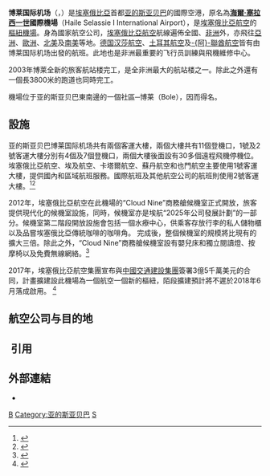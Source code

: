 {{noteTA
|T=zh-hans:亚的斯亚贝巴博莱国际机场;zh-hk:亞的斯亞貝巴國際機場;zh-tw:阿迪斯阿貝巴國際機場;
|1=zh-hans:亚的斯亚贝巴博莱国际机场;zh-hk:亞的斯亞貝巴國際機場;zh-tw:阿迪斯阿貝巴國際機場;
|2=zh-hans:亚的斯亚贝巴;zh-hk:亞的斯亞貝巴;zh-tw:阿迪斯阿貝巴;
|3=zh-hans:阿比让;zh-hk:阿比讓;zh-tw:阿必尚;
|4=zh-hans:约翰内斯堡;zh-hk:約翰內斯堡;zh-tw:約翰尼斯堡;
|5=zh-hans:基加利;zh-hk:基加利;zh-tw:吉佳利;
|6=zh-hans:金沙萨;zh-hk:金沙薩;zh-tw:金夏沙;
|7=zh-hans:拉各斯;zh-hk:拉各斯;zh-tw:拉哥斯;
|8=zh-hans:卢萨卡;zh-hk:盧薩卡;zh-tw:路沙卡;
|9=zh-hans:内罗毕;zh-hk:內羅畢;zh-tw:奈洛比;
|10=zh-hans:博莱;zh-hk:波利;zh-tw:博來;
}}
{{Infobox airport
| name          = 博莱国际机场<br />Bole International Airport
| image         = Bole international airport.jpg
| type          = 民用
| opened        = 
| operator      = 
| location      = [[阿迪斯阿貝巴|阿迪斯阿貝巴]]
| distance_to_city = 
| elevation-m   = 2334
| elevation-f   = 7656
| IATA          = ADD
| ICAO          = HAAB
| coordinates   = {{Coord|8|58|40|N|38|47|58|E|type:airport}}
| pushpin_map   = Ethiopia
| pushpin_map_caption = 在埃塞俄比亞的位置
| pushpin_label = ADD
| website       = {{url|www.ethiopian-airports.com}}
| hub           = 埃塞俄比亞航空
| r1-number     = 07R/25L
| r1-length-f   = 12,467
| r1-length-m   = 3,800
| r1-surface    = [[瀝青|瀝青]]混凝土
| r2-number     = 07L/25R
| r2-length-f   = 12,139
| r2-length-m   = 3,700
| r2-surface    = [[瀝青|瀝青]]混凝土
| stat-year     = 2018
| stat_passenger = 12,143,938
| stat_cargo    = 
| stat_flight   = 
}}
'''博莱国际机场 '''（{{lang-am|ቦሌ ዓለም አቀፍ ጥያራ ጣቢያ}}，{{airport codes|ADD|HAAB}}）是[[埃塞俄比亞|埃塞俄比亞]]首都[[亚的斯亚贝巴|亚的斯亚贝巴]]的國際空港，原名為'''[[海爾·塞拉西一世|海爾·塞拉西一世]]國際機場'''（Haile Selassie I International Airport），是[[埃塞俄比亞航空|埃塞俄比亞航空]]的[[樞紐機場|樞紐機場]]。身為國家航空公司，[[埃塞俄比亞航空|埃塞俄比亞航空]]航線遍佈全國、[[非洲|非洲]]外，亦飛往[[亞洲|亞洲]]、[[歐洲|歐洲]]、[[北美|北美]]及[[南美|南美]]等地。[[德国汉莎航空|德国汉莎航空]]、[[土耳其航空|土耳其航空]]及[[阿联酋航空|-{阿}-聯酋航空]]皆有由博莱国际机场出發的航班。此地也是非洲最重要的飞行员訓練與飛機維修中心。

2003年博莱全新的旅客航站楼完工，是全非洲最大的航站楼之一。除此之外還有一個長3800米的跑道也同時完工。

機場位于亚的斯亚贝巴東南邊的一個社區─博莱（Bole），因而得名。

==設施==
亚的斯亚贝巴博莱国际机场共有兩個客運大樓，兩個大樓共有11個登機口，1號及2號客運大樓分別有4個及7個登機口，兩個大樓後面設有30多個遠程飛機停機位。埃塞俄比亞航空、埃及航空、卡塔爾航空、蘇丹航空和也門航空主要使用1號客運大樓，提供國內和區域航班服務。國際航班及其他航空公司的航班則使用2號客運大樓。<ref>{{cite web|url=http://nazret.com/blog/index.php/2011/01/04/ethiopia-bole-airport-to-move-regional-flights-to-terminal-1|title=Ethiopia - Bole Airport to move regional flights to Terminal 1|publisher=Nazret|date=2011-01-04|accessdate=2018-04-03|archive-url=https://web.archive.org/web/20180725003025/http://nazret.com/blog/index.php/2011/01/04/ethiopia-bole-airport-to-move-regional-flights-to-terminal-1|archive-date=2018-07-25|dead-url=no}}</ref><ref>{{cite web|url=http://www.ethiotube.net/video/12150/ETV-News--Bole-International-Airport-domestic-terminal-to-be-a-hub-for-eight-East-Africa-Airlines|title=ETV News - Bole International Airport domestic terminal to be a hub for eight East Africa Airlines|accessdate=2018-04-03|archive-url=https://web.archive.org/web/20180612163525/https://www.ethiotube.net/video/12150/ETV-News--Bole-International-Airport-domestic-terminal-to-be-a-hub-for-eight-East-Africa-Airlines|archive-date=2018-06-12|dead-url=no}}</ref>

2012年，埃塞俄比亞航空在此機場的“Cloud Nine”商務艙候機室正式開放，旅客提供現代化的候機室設施，同時，候機室亦是埃航“2025年公司發展計劃”的一部分。候機室第二階段開放設施會包括一個水療中心，供乘客存放行李的私人儲物櫃以及品嘗埃塞俄比亞傳統咖啡的咖啡角。 完成後，整個候機室的規模將比現有的擴大三倍。除此之外，“Cloud Nine”商務艙候機室設有嬰兒床和獨立閱讀燈、按摩椅以及免費無線網絡。<ref>{{cite web|url=http://nazret.com/blog/index.php/2012/11/21/ethiopia-ethiopian-airlines-unveils-business-class-lounge-in-its-addis-ababa-hub-airport|title=Ethiopian Airlines unveils business class lounge at Addis Ababa Airport|publisher=Nazret|date=2012-11-21|accessdate=2018-04-03|archive-url=https://web.archive.org/web/20150501183702/http://nazret.com/blog/index.php/2012/11/21/ethiopia-ethiopian-airlines-unveils-business-class-lounge-in-its-addis-ababa-hub-airport|archive-date=2015-05-01|dead-url=no}}</ref>

2017年，埃塞俄比亞航空集團宣布與[[中國交通建設集團|中國交通建設集團]]簽署3億5千萬美元的合同，計畫擴建設此機場為一個航空一個新的樞紐，陌段擴建預計將不遲於2018年6月落成啟用。 <ref>{{cite news|last=Derso, Bilal|date=2017-11-22|work=[[Ethiopian_Herald|Ethiopian Herald]]|url=http://allafrica.com/stories/201711220708.html|title=Ethiopia: Airport Expansion Key in Maintaining Ethiopian Leading Status|publisher=[[AllAfrica|AllAfrica]]|accessdate=2018-04-03|archive-url=https://web.archive.org/web/20180404073748/http://allafrica.com/stories/201711220708.html|archive-date=2018-04-04|dead-url=no}}</ref>

==航空公司与目的地==

{{Airport-dest-list
|{{nowrap|{{flagicon|ETH}}[[埃塞俄比亞航空|埃塞俄比亞航空]]（国际线）}}|[[阿必尚国际机场|阿必尚]]、[[纳姆迪·阿齐基韦国际机场|阿布贾]]、[[科托卡国际机场|阿克拉]]、[[塔那那利佛/伊瓦图国际机场|塔那那利佛]]、[[阿斯马拉国际机场|阿斯马拉]]、[[巴马科国际机场|巴马科]]、[[新曼谷國際機場|曼谷─苏凡纳布]]、[[北京首都国际机场|北京-首都]]、[[贝鲁特-拉菲克·哈里里国际机场|贝鲁特]]、[[布兰太尔_(马拉维)|布兰太尔]]、[[马亚-马亚国际机场|布拉柴维尔]]、[[布鲁塞尔机场|布鲁塞尔]]、[[埃塞萨皮斯塔里尼部长国际机场|布宜诺斯艾利斯]]、[[布琼布拉国际机场|布琼布拉]]、[[开罗国际机场|开罗]]、[[开普敦国际机场|开普敦]]、[[成都双流国际机场|成都]]、[[清奈國際機場|清奈]]、[[奥黑尔国际机场|芝加哥]]、[[科纳克里国际机场|科纳克里]]、[[柯多努国际机场|科托努]]、[[达喀尔-约夫-利奥波德·塞达尔·桑戈尔国际机场|達卡]]、[[法赫德国王国际机场|达曼]]、[[朱利叶斯·尼雷尔国际机场|达累斯萨拉姆]]、[[吉布提-安布利国际机场|吉布提]]、[[哈马德国际机场|多哈]]、[[杜阿拉国际机场|杜阿拉]]、[[杜拜國際機場|杜拜]]、[[都柏林机场|都柏林]]、[[恩德培国际机场|坎帕拉─恩德培]]、[[埃努古|埃努古]]、[[法兰克福机场|法兰克福]]、[[塞雷茨·卡马爵士国际机场|哈博罗内]]、[[日内瓦国际机场|日内瓦]]、[[广州白云国际机场|广州]]、[[哈拉雷国际机场|哈拉雷]]、[[埃加勒国际机场|哈尔格萨]]、[[香港國際機場|香港]]、[[伊斯坦堡國際机场|伊斯坦堡]]、[[蘇加諾-哈達國際機場|雅加达]]、[[阿卜杜勒-阿齐兹国王国际机场|吉達]]、[[約翰尼斯堡國際機場|約翰尼斯堡]]、[[朱巴国际机场|朱巴]]、[[卡诺|卡诺]]、[[喀土穆国际机场|喀土穆]]、[[基加利国际机场|吉佳利]]、[[乞力马扎罗山|乞力马扎罗山]]、[[恩吉利国际机场|金沙萨]]、[[吉隆坡国际机场|吉隆坡]]、[[科威特国际机场|科威特]]、[[穆尔塔拉·穆罕默德国际机场|拉哥斯]]、[[利伯维尔国际机场|利伯维尔]]、[[利隆圭国际机场|利隆圭]]、[[纳辛贝·埃亚德马国际机场|洛美]]、[[伦敦希思罗机场|倫敦─希斯罗]]、[[洛杉矶国际机场|洛杉矶]]、[[二月四日国际机场|羅安達]]、[[卢本巴希国际机场|卢本巴希]]、[[肯尼思·卡翁达国际机场|卢萨卡]]、[[阿道弗·苏亚雷斯马德里-巴拉哈斯机场|马德里]]、[[塞舌尔国际机场|塞舌尔]]、[[马拉博机场|马拉博]]、[[尼诺伊·阿基诺国际机场|马尼拉]]、[[曼彻斯特机场|曼彻斯特]]、[[马普托国际机场|马普托]]、[[米兰-马尔彭萨机场|米兰─马尔彭萨]]、[[莫伊国际机场|蒙巴萨]]、[[赛义德·易卜拉欣王子国际机场|莫罗尼]]、[[谢列梅捷沃国际机场|莫斯科─谢列梅捷沃]]、[[贾特拉帕蒂·希瓦吉国际机场|孟买]]、[[马斯喀特国际机场|马斯喀特]]、[[恩贾梅纳国际机场|恩贾梅那]]、[[乔莫·肯雅塔国际机场|内罗毕─乔莫·肯雅塔]]、[[恩多拉|恩多拉]]、[[贝岛|贝岛]]、[[纽瓦克自由国际机场|纽约─纽瓦克]]、[[英迪拉·甘地國際機場|新德里]]、[[迪奥里·哈马尼国际机场|尼亚美]]、[[奥斯陆加勒穆恩机场|奥斯陆─加勒穆恩]]、[[瓦加杜古国际机场|瓦加杜古]]、[[夏爾·戴高樂國際機場|巴黎─戴高樂]]、[[黑角|黑角]]、[[哈立德国王国际机场|利雅得]]、[[列奥纳多·达芬奇国际机场|羅馬─菲乌米奇诺]]、[[圣保罗/瓜鲁柳斯-安德烈·弗朗哥·蒙托罗州长国际机场|圣保罗─瓜鲁柳斯]]、[[仁川國際機場|首尔─仁川]]、[[上海浦东國際機場|上海─浦东]]、[[樟宜國際機場|新加坡]]、[[斯德哥尔摩-阿兰达机场|斯德哥爾摩─阿蘭達]]、[[本-古里安国际机场|特拉維夫]]、[[成田國際機場|東京─成田]]、[[多伦多皮尔逊国际机场|多伦多─皮尔逊]]、[[维也纳国际机场|维也纳]]、[[杜勒斯國際機場|华盛顿─杜勒斯]]、[[霍齐亚·库塔科国际机场|温得和克]]、[[维多利亚瀑布|维多利亚瀑布]]、[[雅温得-恩西马兰国际机场|雅温得]]、[[桑给巴尔|桑给巴尔]]
|{{nowrap|{{flagicon|ETH}}[[埃塞俄比亞航空|埃塞俄比亞航空]]（国内线）}}|[[阿爾巴門奇機場|阿爾巴門奇]]、[[阿索萨|阿索萨]]、[[阿瓦萨|阿瓦萨]]、[[阿克蘇姆|阿克蘇姆]]、[[巴赫达尔|巴赫达尔]]、[[登比多洛機場|登比多洛]]、Dessie、Dire Dawa、[[甘贝拉|甘贝拉]]、Goba、Gode、[[贡德尔|贡德尔]]、Humera、[[吉吉加|吉吉加]]、Jimma、Kabri Dahar、[[拉利贝拉|拉利贝拉]]、[[默克莱|默克莱]]、[[塞梅拉|塞梅拉]]、Shire
|{{flagicon|ETH}}{{tsl|en|National Airways Ethiopia|埃塞俄比亞國家航空}}|[[阿斯马拉国际机场|阿斯马拉]]、[[巴赫達爾機場|巴赫達爾]]、[[班達卡西姆國際機場|班達卡西姆]]、{{tsl|en|阿巴·德納·D·伊爾馬國際機場|Aba Tenna Dejazmach Yilma International Airport|德雷達瓦}}、[[登比多洛國際機場|登比多洛]]、[[加羅韋機場|加羅韋]]、[[伊戈爾國際機場|伊戈爾]]、[[吉吉加機場|吉吉加]]、[[吉馬機場|吉馬]]、{{tsl|en|阿魯拉阿巴尼加機場|Alula Aba Nega Airport|默克萊}}、[[亞丁·阿德國際機場|摩加迪沙]]
|{{flagicon|DJI}}[[吉布提航空|吉布提航空]]|[[吉布提-安布利国际机场|吉布提]]
|{{flagicon|ERI}}[[厄立特里亚航空|厄立特里亚航空]]|[[阿斯马拉国际机场|阿斯马拉]]、[[阿薩布國際機場|阿薩布]]
|{{flagicon|RWA}}[[盧旺達航空|盧旺達航空]]|[[基加利國際機場|基加利]]
|{{flagicon|EGY}}[[埃及航空|埃及航空]]|[[開羅國際機場|開羅]]
|{{flagicon|SUD}}[[苏丹航空|苏丹航空]]|[[喀土穆国际机场|喀土穆]]
|{{flagicon|SUD}}{{tsl|en|Badr Airlines|巴德爾航空}}|[[喀土穆国际机场|喀土穆]]
|{{flagicon|KEN}}[[肯尼亞航空|肯尼亞航空]]|[[乔莫·肯雅塔国际机场|内罗毕─乔莫·肯雅塔]]、[[吉布提-安布利国际机场|吉布提]]
|{{flagicon|UAE}}[[阿联酋航空|-{阿}-聯酋航空]]|[[杜拜國際機場|杜拜]]
|{{flagicon|UAE}}[[杜拜航空|杜拜航空]]|[[杜拜國際機場|杜拜]]
|{{flagicon|BHR}}[[海湾航空|海湾航空]]|[[巴林国际机场|巴林]]
|{{flagicon|QAT}}[[卡塔尔航空|卡塔尔航空]]|[[哈马德国际机场|多哈]]
|{{flagicon|SAU}}[[沙烏地阿拉伯航空|沙烏地阿拉伯航空]]|[[哈立德国王国际机场|利雅得]]、[[阿卜杜勒-阿齐兹国王国际机场|吉達]]
|{{flagicon|TUR}}[[土耳其航空|土耳其航空]]|[[伊斯坦堡國際机场|伊斯坦堡]]
|{{flagicon|GER}}[[汉莎航空|汉莎航空]]|[[法兰克福国际机场|法蘭克福]]
}}

== 引用 ==
{{Reflist}}

==外部連結==
*{{WAD|HAAB}}

[[Category:埃塞俄比亚机场|B]]
[[Category:亚的斯亚贝巴|Category:亚的斯亚贝巴]]
[[Category:曾冠以人名的机场|S]]
